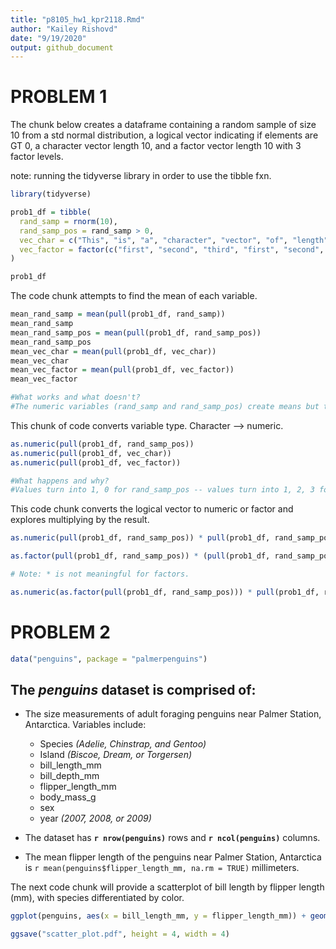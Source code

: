 ```yaml
---
title: "p8105_hw1_kpr2118.Rmd"
author: "Kailey Rishovd"
date: "9/19/2020"
output: github_document
---
```

# PROBLEM 1 

The chunk below creates a dataframe containing a random sample of size 10 from a std normal distribution, a logical vector indicating if elements are GT 0, a character vector length 10, and a factor vector length 10 with 3 factor levels. 

note: running the tidyverse library in order to use the tibble fxn. 

```r
library(tidyverse)

prob1_df = tibble(
  rand_samp = rnorm(10),
  rand_samp_pos = rand_samp > 0,
  vec_char = c("This", "is", "a", "character", "vector", "of", "length", "ten", "characters", "right"),
  vec_factor = factor(c("first", "second", "third", "first", "second", "third", "first", "second", "third", "first"))
)

prob1_df
```

The code chunk attempts to find the mean of each variable. 

```r
mean_rand_samp = mean(pull(prob1_df, rand_samp))
mean_rand_samp
mean_rand_samp_pos = mean(pull(prob1_df, rand_samp_pos))
mean_rand_samp_pos
mean_vec_char = mean(pull(prob1_df, vec_char))
mean_vec_char
mean_vec_factor = mean(pull(prob1_df, vec_factor))
mean_vec_factor

#What works and what doesn't?
#The numeric variables (rand_samp and rand_samp_pos) create means but the non-numeric variables (vec_char and vec_factor) return NA.
```

This chunk of code converts variable type. Character --> numeric. 

```r
as.numeric(pull(prob1_df, rand_samp_pos))
as.numeric(pull(prob1_df, vec_char))
as.numeric(pull(prob1_df, vec_factor))

#What happens and why? 
#Values turn into 1, 0 for rand_samp_pos -- values turn into 1, 2, 3 for vec_factor -- values for vec_char result in NA. Vec_char is non-numeric and has no numeric conversion. This is just like the means example above. 
```

This code chunk converts the logical vector to numeric or factor and explores multiplying by the result.

```r
as.numeric(pull(prob1_df, rand_samp_pos)) * pull(prob1_df, rand_samp_pos)

as.factor(pull(prob1_df, rand_samp_pos)) * (pull(prob1_df, rand_samp_pos))

# Note: * is not meaningful for factors. 

as.numeric(as.factor(pull(prob1_df, rand_samp_pos))) * pull(prob1_df, rand_samp_pos)

```

# PROBLEM 2 

```r
data("penguins", package = "palmerpenguins")
```

## The _penguins_ dataset is comprised of: 

- The size measurements of adult foraging penguins near Palmer Station, Antarctica. Variables include: 
  - Species _(Adelie, Chinstrap, and Gentoo)_
  - Island _(Biscoe, Dream, or Torgersen)_
  - bill_length_mm 
  - bill_depth_mm
  - flipper_length_mm
  - body_mass_g
  - sex
  - year _(2007, 2008, or 2009)_
  
- The dataset has **`r nrow(penguins)`** rows and **`r ncol(penguins)`** columns.

- The mean flipper length of the penguins near Palmer Station, Antarctica is `r mean(penguins$flipper_length_mm, na.rm = TRUE)` millimeters. 

The next code chunk will provide a scatterplot of bill length by flipper length (mm), with species differentiated by color. 

```r
ggplot(penguins, aes(x = bill_length_mm, y = flipper_length_mm)) + geom_point(aes(color = species))

ggsave("scatter_plot.pdf", height = 4, width = 4)
```

